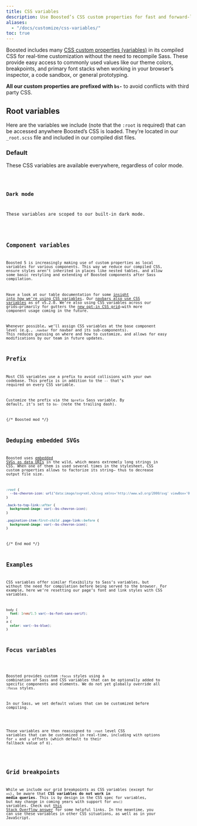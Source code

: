 ```yaml
---
title: CSS variables
description: Use Boosted’s CSS custom properties for fast and forward-looking design and development.
aliases:
  - "/docs/customize/css-variables/"
toc: true
---
```


Boosted includes many [CSS custom properties (variables)](https://developer.mozilla.org/en-US/docs/Web/CSS/Using_CSS_custom_properties) in its compiled CSS for real-time customization without the need to recompile Sass. These provide easy access to commonly used values like our theme colors, breakpoints, and primary font stacks when working in your browser’s inspector, a code sandbox, or general prototyping.

**All our custom properties are prefixed with `bs-`** to avoid conflicts with third party CSS.

## Root variables

Here are the variables we include (note that the `:root` is required) that can be accessed anywhere Boosted’s CSS is loaded. They’re located in our `_root.scss` file and included in our compiled dist files.

### Default

These CSS variables are available everywhere, regardless of color mode.

<Code lang="css" filePath="dist/css/boosted.css" fileMatch=":(root,\n\[data-bs-theme=light\] {[^}]*})" />

### Dark mode

These variables are scoped to our built-in dark mode.

<Code lang="css" filePath="dist/css/boosted.css" fileMatch="(\[data-bs-theme=dark\] {[^}]*})" />

## Component variables

Boosted 5 is increasingly making use of custom properties as local variables for various components. This way we reduce our compiled CSS, ensure styles aren’t inherited in places like nested tables, and allow some basic restyling and extending of Boosted components after Sass compilation.

Have a look at our table documentation for some [insight into how we’re using CSS variables]([[docsref:/content/tables#how-do-the-variants-and-accented-tables-work]]). Our [navbars also use CSS variables]([[docsref:/components/navbar#css]]) as of v5.2.0. We’re also using CSS variables across our grids—primarily for gutters the [new opt-in CSS grid]([[docsref:/layout/css-grid]])—with more component usage coming in the future.

Whenever possible, we’ll assign CSS variables at the base component level (e.g., `.navbar` for navbar and its sub-components). This reduces guessing on where and how to customize, and allows for easy modifications by our team in future updates.

## Prefix

Most CSS variables use a prefix to avoid collisions with your own codebase. This prefix is in addition to the `--` that’s required on every CSS variable.

Customize the prefix via the `$prefix` Sass variable. By default, it’s set to `bs-` (note the trailing dash).

{/* Boosted mod */}
## Deduping embedded SVGs

Boosted uses [embedded SVGs as data URIs]([[docsref:/customize/overviews#csps-and-embedded-svgs]]) in the wild, which means extremely long strings in CSS. When one of them is used several times in the stylesheet, CSS custom properties allows to factorize its string— thus to decrease output file size.

```css
:root {
  --bs-chevron-icon: url("data:image/svg+xml,%3csvg xmlns='http://www.w3.org/2000/svg' viewBox='0 0 9 14'%3e%3cpath d='M9 2L7 0 0 7l7 7 2-2-5-5 5-5z'/%3e%3c/svg%3e");
}

.back-to-top-link::after {
  background-image: var(--bs-chevron-icon);
}

.pagination-item:first-child .page-link::before {
  background-image: var(--bs-chevron-icon);
}
```
{/* End mod */}

## Examples

CSS variables offer similar flexibility to Sass’s variables, but without the need for compilation before being served to the browser. For example, here we’re resetting our page’s font and link styles with CSS variables.

```css
body {
  font: 1rem/1.5 var(--bs-font-sans-serif);
}
a {
  color: var(--bs-blue);
}
```

## Focus variables

<AddedIn version="5.3.0"/>

Boosted provides custom `:focus` styles using a combination of Sass and CSS variables that can be optionally added to specific components and elements. We do not yet globally override all `:focus` styles.

In our Sass, we set default values that can be customized before compiling.

<ScssDocs name="focus-ring-variables" file="scss/_variables.scss" />

Those variables are then reassigned to `:root` level CSS variables that can be customized in real-time, including with options for `x` and `y` offsets (which default to their fallback value of `0`).

<ScssDocs name="root-focus-variables" file="scss/_root.scss" />

## Grid breakpoints

While we include our grid breakpoints as CSS variables (except for `xs`), be aware that **CSS variables do not work in media queries**. This is by design in the CSS spec for variables, but may change in coming years with support for `env()` variables. Check out [this Stack Overflow answer](https://stackoverflow.com/a/47212942) for some helpful links. In the meantime, you can use these variables in other CSS situations, as well as in your JavaScript.
